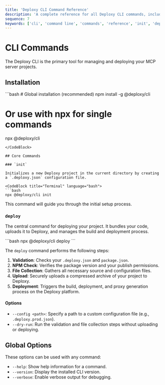 ```yaml
---
title: 'Deploxy CLI Command Reference'
description: 'A complete reference for all Deploxy CLI commands, including init, deploy, and logs, with all available options.'
sequence: 7
keywords: ['cli', 'command line', 'commands', 'reference', 'init', 'deploy', 'logs']
---
```


# CLI Commands

The Deploxy CLI is the primary tool for managing and deploying your MCP server projects.

## Installation

<CodeBlock title="Terminal" language="bash">
```bash
# Global installation (recommended)
npm install -g @deploxy/cli

# Or use with npx for single commands
npx @deploxy/cli <command>
```
</CodeBlock>

## Core Commands

### `init`

Initializes a new Deploxy project in the current directory by creating a `.deploxy.json` configuration file.

<CodeBlock title="Terminal" language="bash">
```bash
npx @deploxy/cli init
```
</CodeBlock>

This command will guide you through the initial setup process.

### `deploy`

The central command for deploying your project. It bundles your code, uploads it to Deploxy, and manages the build and deployment process.

<CodeBlock title="Terminal" language="bash">
```bash
npx @deploxy/cli deploy
```
</CodeBlock>

The `deploy` command performs the following steps:
1.  **Validation**: Checks your `.deploxy.json` and `package.json`.
2.  **NPM Check**: Verifies the package version and your publish permissions.
3.  **File Collection**: Gathers all necessary source and configuration files.
4.  **Upload**: Securely uploads a compressed archive of your project to Deploxy.
5.  **Deployment**: Triggers the build, deployment, and proxy generation process on the Deploxy platform.

#### Options

-   `--config <path>`: Specify a path to a custom configuration file (e.g., `.deploxy.prod.json`).
-   `--dry-run`: Run the validation and file collection steps without uploading or deploying.

## Global Options

These options can be used with any command:

-   `--help`: Show help information for a command.
-   `--version`: Display the installed CLI version.
-   `--verbose`: Enable verbose output for debugging.
